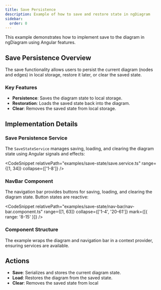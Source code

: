 ```yaml
---
title: Save Persistence
description: Example of how to save and restore state in ngDiagram
sidebar:
  order: 0
---
```



This example demonstrates how to implement save to the diagram in ngDiagram using Angular features.

## Save Persistence Overview

The save functionality allows users to persist the current diagram (nodes and edges) in local storage, restore it later, or clear the saved state.

### Key Features

- **Persistence**: Saves the diagram state to local storage.
- **Restoration**: Loads the saved state back into the diagram.
- **Clear**: Removes the saved state from local storage.

## Implementation Details

### Save Persistence Service

The `SaveStateService` manages saving, loading, and clearing the diagram state using Angular signals and effects:

<CodeSnippet relativePath="examples/save-state/save.service.ts" range={[1, 34]} collapse={['1-8']} />

### NavBar Component

The navigation bar provides buttons for saving, loading, and clearing the diagram state. Button states are reactive:

<CodeSnippet
  relativePath="examples/save-state/nav-bar/nav-bar.component.ts"
  range={[1, 63]}
  collapse={['1-4', '20-61']}
  mark={[{ range: '8-15' }]}
/>

### Component Structure

The example wraps the diagram and navigation bar in a context provider, ensuring services are available.

## Actions

- **Save**: Serializes and stores the current diagram state.
- **Load**: Restores the diagram from the saved state.
- **Clear**: Removes the saved state from local

<SaveState />
<ExampleViewer dirName="save-state" />
